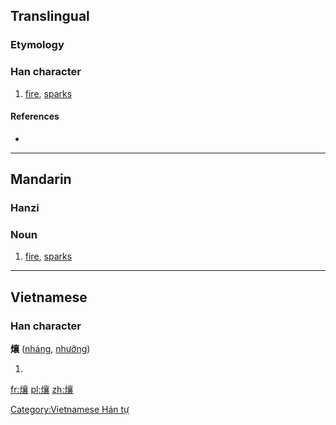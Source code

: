 ==Translingual==

===Etymology===
{{rfe|lang=cmn}}

===Han character===
{{Han char|rn=86|rad=火|as=17|sn=21|four=9083<sub>2</sub>|canj=火卜口女 (FYRV)}}

# [[fire]], [[sparks]]

====References====
* {{Han ref|kx=0687.220|dkj=19601|hdz=32249.010|uh=7219|ud=29209|bh=F5DC|bd=62940}}

----

==Mandarin==

===Hanzi===
{{cmn-hanzi|pin=[[rǎng]] ([[rang3]])|wg=jang<sup>3</sup>}}

===Noun===
{{head|cmn|noun|sc=Hani}}{{attention|cmn|needs inflection template}}

# [[fire]], [[sparks]]

----

==Vietnamese==

===Han character===
'''爙''' ([[nháng]], [[nhưỡng]])

# {{defn|lang=vi}}

[[Category:Vietnamese Hán tự]]

[[fr:爙]]
[[pl:爙]]
[[zh:爙]]